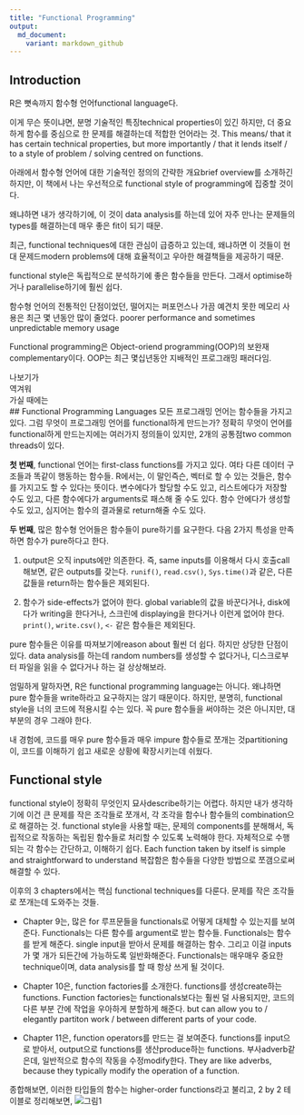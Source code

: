 ```yaml
---
title: "Functional Programming"
output:
  md_document:
    variant: markdown_github
---
```


## Introduction
R은 뼛속까지 함수형 언어functional language다.

이게 무슨 뜻이냐면, 분명 기술적인 특징technical properties이 있긴 하지만, 
	더 중요하게 함수를 중심으로 한 문제를 해결하는데 적합한 언어라는 것.
This means/  that it has certain technical properties, but more importantly / that it
	lends itself / to a style of problem / solving centred on functions.

아래에서 함수형 언어에 대한 기술적인 정의의 간략한 개요brief overview를 소개하긴 하지만, 
	이 책에서 나는 우선적으로 functional style of programming에 집중할 것이다.
	
왜냐하면 내가 생각하기에, 이 것이 data analysis를 하는데 있어 
	자주 만나는 문제들의 types를 해결하는데 매우 좋은 fit이 되기 때문.
	
최근, functional techniques에 대한 관심이 급증하고 있는데, 왜냐하면 이 것들이 현대 문제드modern problems에 대해
효율적이고 우아한 해결책들을 제공하기 때문.

functional style은 독립적으로 분석하기에 좋은 함수들을 만든다. 
그래서 optimise하거나 parallelise하기에 훨씬 쉽다.

함수형 언어의 전통적인 단점이었던, 
	떨어지는 퍼포먼스나 가끔 예견치 못한 메모리 사용은 최근 몇 년동안 많이 줄었다.
	poorer performance and sometimes unpredictable memory usage

Functional programming은 Object-oriend programming(OOP)의 보완재complementary이다.
OOP는 최근 몇십년동안 지배적인 프로그래밍 패러다임.

나보기가  
역겨워  
가실 때에는  
## Functional Programming Languages
모든 프로그래밍 언어는 함수들을 가지고 있다. 
그럼 무엇이 프로그래밍 언어를 functional하게 만드는가?
정확히 무엇이 언어를 functional하게 만드는지에는 여러가지 정의들이 있지만, 2개의 공통점two common threads이 있다.

**첫 번째**, functional 언어는 first-class functions를 가지고 있다. 
여타 다른 데이터 구조들과 똑같이 행동하는 함수들.
R에서는, 이 말인즉슨, 벡터로 할 수 있는 것들은, 함수를 가지고도 할 수 있다는 뜻이다.
변수에다가 할당할 수도 있고, 리스트에다가 저장할 수도 있고, 다른 함수에다가 arguments로 패스해 줄 수도 있다.
함수 안에다가 생성할 수도 있고, 심지어는 함수의 결과물로 return해줄 수도 있다. 

**두 번째**, 많은 함수형 언어들은 함수들이 pure하기를 요구한다. 
다음 2가지 특성을 만족하면 함수가 pure하다고 한다.

1) output은 오직 inputs에만 의존한다. 
즉, same inputs를 이용해서 다시 호출call해보면, 같은 outputs를 갖는다.
`runif()`, `read.csv()`, `Sys.time()`과 같은, 다른 값들을 return하는 함수들은 제외된다.

2) 함수가 side-effects가 없어야 한다. global variable의 값을 바꾼다거나, disk에다가 writing을 한다거나,
스크린에 displaying을 한다거나 이런게 없어야 한다. 
`print()`, `write.csv()`, `<-` 같은 함수들은 제외된다.

pure 함수들은 이유를 따져보기에reason about 훨씬 더 쉽다. 하지만 상당한 단점이 있다.
data analysis를 하는데 random numbers를 생성할 수 없다거나, 디스크로부터 파일을 읽을 수 없다거나
하는 걸 상상해보라.

엄밀하게 말하자면, R은 functional programming language는 아니다.
왜냐하면 pure 함수들을 write하라고 요구하지는 않기 때문이다.
하지만, 분명히, functional style을 너의 코드에 적용시킬 수는 있다.
꼭 pure 함수들을 써야하는 것은 아니지만, 대부분의 경우 그래야 한다.

내 경험에, 코드를 매우 pure 함수들과 매우 impure 함수들로 쪼개는 것partitioning이,
	코드를 이해하기 쉽고 새로운 상황에 확장시키는데 쉬웠다.
	
	
## Functional style
functional style이 정확히 무엇인지 묘사describe하기는 어렵다.
하지만 내가 생각하기에 이건 큰 문제를 작은 조각들로 쪼개서, 
	각 조각을 함수나 함수들의 combination으로 해결하는 것.
functional style을 사용할 때는, 문제의 components를 분해해서,
	독립적으로 작동하는 독립된 함수들로 처리할 수 있도록 노력해야 한다.
자체적으로 수행되는 각 함수는 간단하고, 이해하기 쉽다.
Each function taken by itself is simple and straightforward to understand
복잡함은 함수들을 다양한 방법으로 쪼갬으로써 해결할 수 있다.


이후의 3 chapters에서는 핵심 functional techniques를 다룬다. 
문제를 작은 조각들로 쪼개는데 도와주는 것들.

- Chapter 9는, 많은 for 루프문들을 functionals로 어떻게 대체할 수 있는지를 보여준다.
Functionals는 다른 함수를 argument로 받는 함수들.
Functionals는 함수를 받게 해준다. single input을 받아서 문제를 해결하는 함수.
	그리고 이걸 inputs가 몇 개가 되든간에 가능하도록 일반화해준다.
Functionals는 매우매우 중요한 technique이며, data analysis를 할 때 항상 쓰게 될 것이다.

- Chapter 10은, function factories를 소개한다.
functions를 생성create하는 functions. 
Function factories는 functionals보다는 훨씬 덜 사용되지만, 
	코드의 다른 부분 간에 작업을 우아하게 분할하게 해준다.
	but can allow you to / elegantly partiton work / between different parts of your code.

- Chapter 11은, function operators를 만드는 걸 보여준다.
functions를 input으로 받아서, output으로 functions를 생산produce하는 functions.
부사adverb같은데, 일반적으로 함수의 작동을 수정modify한다.
They are like adverbs, because they typically modify the operation of a function.

종합해보면, 이러한 타입들의 함수는 higher-order functions라고 불리고, 2 by 2 테이블로 정리해보면,
![그림1](https://d33wubrfki0l68.cloudfront.net/1dff819e743f280bbab1c55f8f063e60b6a0d2fb/2269e/diagrams/fp.png)